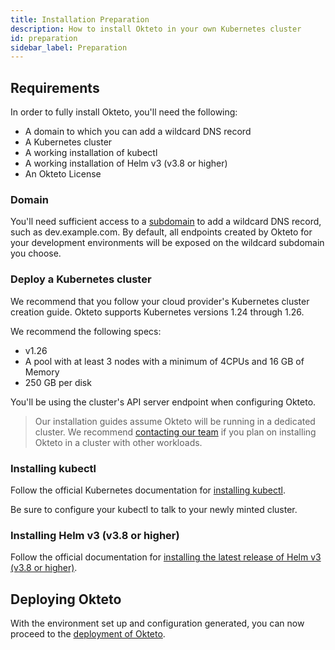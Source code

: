 ```yaml
---
title: Installation Preparation
description: How to install Okteto in your own Kubernetes cluster
id: preparation
sidebar_label: Preparation
---
```



## Requirements

In order to fully install Okteto, you'll need the following:

- A domain to which you can add a wildcard DNS record
- A Kubernetes cluster
- A working installation of kubectl
- A working installation of Helm v3 (v3.8 or higher)
- An Okteto License

### Domain

You'll need sufficient access to a [subdomain](self-hosted/administration/configuration.mdx#subdomain) to add a wildcard DNS record, such as dev.example.com.
By default, all endpoints created by Okteto for your development environments will be exposed on the wildcard subdomain you choose.

### Deploy a Kubernetes cluster

We recommend that you follow your cloud provider's Kubernetes cluster creation guide.
Okteto supports Kubernetes versions 1.24 through 1.26.

We recommend the following specs:
- v1.26
- A pool with at least 3 nodes with a minimum of 4CPUs and 16 GB of Memory
- 250 GB per disk

You'll be using the cluster's API server endpoint when configuring Okteto.

> Our installation guides assume Okteto will be running in a dedicated cluster. We recommend [contacting our team](https://www.okteto.com/contact/) if you plan on installing Okteto in a cluster with other workloads.

### Installing kubectl

Follow the official Kubernetes documentation for [installing kubectl](https://kubernetes.io/docs/tasks/tools/install-kubectl/).

Be sure to configure your kubectl to talk to your newly minted cluster.

### Installing Helm v3 (v3.8 or higher)

Follow the official documentation for [installing the latest release of Helm v3 (v3.8 or higher)](https://helm.sh/docs/intro/install/).

## Deploying Okteto

With the environment set up and configuration generated, you can now proceed to the [deployment of Okteto](self-hosted/install/deployment.mdx).

